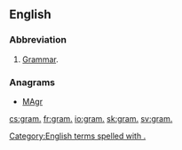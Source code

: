 ==English==

===Abbreviation===
{{rfc-header|Abbreviation}}
{{head|en|abbreviation}}
# [[grammar|Grammar]].

===Anagrams===
* [[MAgr#English|MAgr]]
[[Category:English terms spelled with .]]

[[cs:gram.]]
[[fr:gram.]]
[[io:gram.]]
[[sk:gram.]]
[[sv:gram.]]